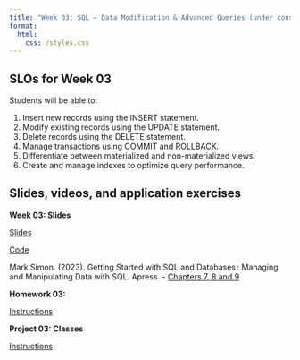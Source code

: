 ```yaml
---
title: "Week 03: SQL – Data Modification & Advanced Queries (under construction)"
format: 
  html:
    css: /styles.css
---
```


## SLOs for Week 03

Students will be able to:

1.  Insert new records using the INSERT statement.
2.  Modify existing records using the UPDATE statement.
3.  Delete records using the DELETE statement.
4.  Manage transactions using COMMIT and ROLLBACK.
5.  Differentiate between materialized and non-materialized views.
6.  Create and manage indexes to optimize query performance.

## Slides, videos, and application exercises

:::::: slide-deck
**Week 03: Slides**

::: slides
[Slides]()
:::

::: starter
[Code](){target="_blank"}
:::

::: reading
Mark Simon. (2023). Getting Started with SQL and Databases : Managing and Manipulating Data with SQL. Apress. 
-   [Chapters 7, 8 and 9](https://calvin.primo.exlibrisgroup.com/permalink/01CALVIN_INST/1p09kqq/cdi_skillsoft_books24x7_bks000165833){target="_blank"}

:::
::::::

<!-- ## Homework assignments -->

:::::: homework
**Homework 03: **

::: instructions
[Instructions](/hws/hw03.qmd)
:::
::::::

<!-- ## Lab -->

::::: lab
**Project 03: Classes**

::: instructions
[Instructions](/projects/proj03.qmd)
:::

:::::

